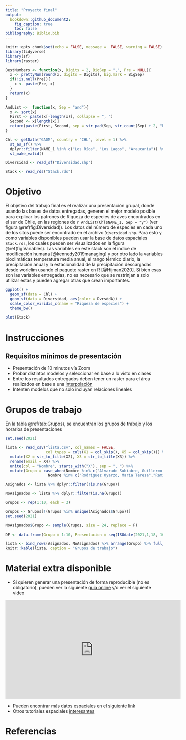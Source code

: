 ```yaml
---
title: "Proyecto final"
output:
  bookdown::github_document2:
    fig_caption: true
    toc: false
bibliography: Biblio.bib
---
```


```r
knitr::opts_chunk$set(echo = FALSE, message =  FALSE, warning = FALSE)
library(tidyverse)
library(sf)
library(raster)

BestNumbers <- function(x, Digits = 2, BigSep = ",", Pre = NULL){
  x <- prettyNum(round(x, digits = Digits), big.mark = BigSep)
  if(!is.null(Pre)){
    x <- paste(Pre, x)
  }
  return(x)
}

AndList <-  function(x, Sep = "and"){
  x <- sort(x)
  First <- paste(x[-length(x)], collapse = ", ")
  Second <- x[length(x)]
  return(paste(First, Second, sep = str_pad(Sep, str_count(Sep) + 2, "both")))
}

Chl <- getData("GADM", country = "CHL", level = 1) %>% 
  st_as_sf() %>% 
  dplyr::filter(NAME_1 %in% c("Los Ríos", "Los Lagos", "Araucanía")) %>% 
  st_make_valid()

Diversidad <- read_sf("Diversidad.shp")

Stack <- read_rds("Stack.rds")
```

# Objetivo

El objetivo del trabajo final es el realizar una presentación grupal, donde usando las bases de datos entregadas, generen el mejor modelo posible para explicar los patrones de Riqueza de especies de aves encontrados en el sur de Chile, en las regiones de `r AndList(Chl$NAME_1, Sep = "y")` (ver figura \@ref(fig:Diversidad)). Los datos del número de especies en cada uno de los sitos puede ser encontrado en el archivo `Diversidad.shp`. Para esto y como variables disponibles pueden usar la base de datos espaciales `Stack.rds`, los cuales pueden ser visualizados en la figura \@ref(fig:Variables). Las variables en este stack son el indice de modificación humana [@kennedy2019managing] y por otro lado la variables bioclimáticas temperatura media anual, el rango térmico diario, la precipitación anual y la estacionalidad de la precipitación descargadas desde worlclim usando el paquete raster en R [@Hijman2020]. Si bien esas son las variables entregadas, no es necesario que se restrinjan a solo utilizar estas y pueden agregar otras que crean importantes.

```r
ggplot() + 
  geom_sf(data = Chl) + 
  geom_sf(data = Diversidad, aes(color = DvrsddA)) +
  scale_color_viridis_c(name = "Riqueza de especies") +
  theme_bw()
```



```r
plot(Stack)
```

# Instrucciones

## Requisitos mínimos de presentación

* Presentación de 10 minutos vía Zoom
* Probar distintos modelos y seleccionar en base a lo visto en clases
* Entre los resultados entregados deben tener un raster para el área realizados en base a una [interpolación](https://youtu.be/AjWvI9P6jos)
* Intenten modelos que no solo incluyan relaciones lineales

# Grupos de trabajo

En la tabla \@ref(tab:Grupos), se encuentran los grupos de trabajo y los horarios de presentaciones

```r
set.seed(2021)

lista <- read_csv("lista.csv", col_names = FALSE, 
                  col_types = cols(X1 = col_skip(), X5 = col_skip())) %>% 
  mutate(X2 = str_to_title(X2), X3 = str_to_title(X3)) %>% 
  rename(email = X4) %>% 
  unite(col = "Nombre", starts_with("X"), sep = ", ") %>% 
  mutate(Grupo = case_when(Nombre %in% c("Alvarado Subiabre, Guillermo Ignacio","Lara Riquelme, Bárbara Escarlen", "Luco Molina, Macarena Alejandra") ~ sample(1:10, size = 1),
                   Nombre %in% c("Rodríguez Oyarzo, María Teresa","Ramírez Águila, Kamila Andrea","Bañares Mansilla, Angie Javiera") ~ sample(1:10, size = 1)))

Asignados <- lista %>% dplyr::filter(!is.na(Grupo))

NoAsignados <- lista %>% dplyr::filter(is.na(Grupo))

Grupos <- rep(1:10, each = 3)

Grupos <- Grupos[!(Grupos %in% unique(Asignados$Grupo))]
set.seed(2021)

NoAsignados$Grupo <- sample(Grupos, size = 24, replace = F)

DF <- data.frame(Grupo = 1:10, Presentacion = seq(ISOdate(2021,1,18, 10, 0, tz = "America/Santiago"), by = "20 min", length.out = 10))

lista <- bind_rows(Asignados, NoAsignados) %>% arrange(Grupo) %>% full_join(DF)
knitr::kable(lista, caption = "Grupos de trabajo")
```


# Material extra disponible

* Si quieren generar una presentación de forma reproducible (no es obligatorio), pueden ver la siguiente [guía online](https://bookdown.org/yihui/rmarkdown/presentations.html) y/o ver el siguiente video

<iframe width="560" height="315" src="https://www.youtube.com/embed/2fg_X0d6SRA" frameborder="0" allow="accelerometer; autoplay; clipboard-write; encrypted-media; gyroscope; picture-in-picture" allowfullscreen></iframe>

* Pueden encontrar más datos espaciales en el siguiente [link](https://gisgeography.com/best-free-gis-data-sources-raster-vector/)
* Otros tutoriales espaciales [interesantes](https://youtu.be/dQw4w9WgXcQ) 

# Referencias
